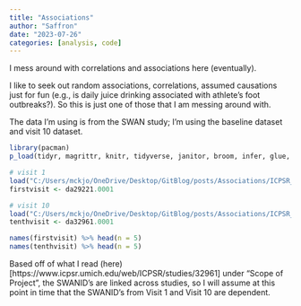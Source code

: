 ```yaml
---
title: "Associations"
author: "Saffron"
date: "2023-07-26"
categories: [analysis, code]
---
```


I mess around with correlations and associations here (eventually).

I like to seek out random associations, correlations, assumed causations just for fun (e.g., is daily juice drinking associated with athlete's foot outbreaks?). So this is just one of those that I am messing around with.

The data I'm using is from the SWAN study; I'm using the baseline dataset and visit 10 dataset.

```r
library(pacman)
p_load(tidyr, magrittr, knitr, tidyverse, janitor, broom, infer, glue, ggplot2, ggfortify, forcats, epiR, epiDisplay, epitools, dplyr, DescTools, describedata, datawizard, corrplot, caret, car, nlme)
```

```r
# visit 1  
load("C:/Users/mckjo/OneDrive/Desktop/GitBlog/posts/Associations/ICPSR_29221-V3/ICPSR_29221/DS0001/29221-0001-Data.rda")
firstvisit <- da29221.0001

# visit 10
load("C:/Users/mckjo/OneDrive/Desktop/GitBlog/posts/Associations/ICPSR_32961-V2 (2)/ICPSR_32961/DS0001/32961-0001-Data.rda")
tenthvisit <- da32961.0001
```

```r
names(firstvisit) %>% head(n = 5)
names(tenthvisit) %>% head(n = 5)
```

Based off of what I read (here)\[https://www.icpsr.umich.edu/web/ICPSR/studies/32961\] under "Scope of Project", the SWANID's are linked across studies, so I will assume at this point in time that the SWANID's from Visit 1 and Visit 10 are dependent.
